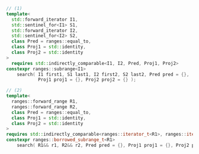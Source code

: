 ```cpp
// (1)
template<
  std::forward_iterator I1,
  std::sentinel_for<I1> S1,
  std::forward_iterator I2,
  std::sentinel_for<I2> S2,
  class Pred = ranges::equal_to,
  class Proj1 = std::identity,
  class Proj2 = std::identity
>
  requires std::indirectly_comparable<I1, I2, Pred, Proj1, Proj2>
constexpr ranges::subrange<I1>
    search( I1 first1, S1 last1, I2 first2, S2 last2, Pred pred = {},
            Proj1 proj1 = {}, Proj2 proj2 = {} );

// (2)
template<
  ranges::forward_range R1,
  ranges::forward_range R2,
  class Pred = ranges::equal_to,
  class Proj1 = std::identity,
  class Proj2 = std::identity
>
requires std::indirectly_comparable<ranges::iterator_t<R1>, ranges::iterator_t<R2>, Pred, Proj1, Proj2>
constexpr ranges::borrowed_subrange_t<R1>
    search( R1&& r1, R2&& r2, Pred pred = {}, Proj1 proj1 = {}, Proj2 proj2 = {} );
```

